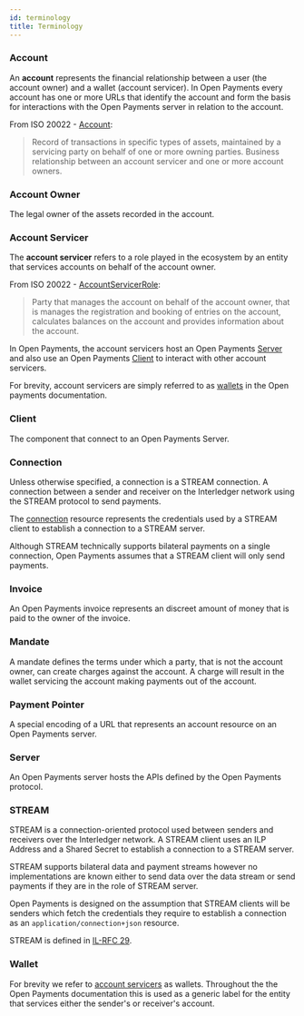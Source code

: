 ```yaml
---
id: terminology
title: Terminology
---
```


### Account

An **account** represents the financial relationship between a user (the account
owner) and a wallet (account servicer). In Open Payments every account has one
or more URLs that identify the account and form the basis for interactions with
the Open Payments server in relation to the account.

From ISO 20022 -
[Account](https://www.iso20022.org/standardsrepository/type/Account):

> Record of transactions in specific types of assets, maintained by a servicing
> party on behalf of one or more owning parties. Business relationship between
> an account servicer and one or more account owners.

### Account Owner

The legal owner of the assets recorded in the account.

### Account Servicer

The **account servicer** refers to a role played in the ecosystem by an entity
that services accounts on behalf of the account owner.

From ISO 20022 -
[AccountServicerRole](https://www.iso20022.org/standardsrepository/type/AccountServicerRole):

> Party that manages the account on behalf of the account owner, that is manages
> the registration and booking of entries on the account, calculates balances on
> the account and provides information about the account.

In Open Payments, the account servicers host an Open Payments [Server](#server)
and also use an Open Payments [Client](#client) to interact with other account
servicers.

For brevity, account servicers are simply referred to as [wallets](#wallet) in
the Open payments documentation.

### Client

The component that connect to an Open Payments Server.

### Connection

Unless otherwise specified, a connection is a STREAM connection. A connection
between a sender and receiver on the Interledger network using the STREAM
protocol to send payments.

The [connection](./connections) resource represents the credentials used by a
STREAM client to establish a connection to a STREAM server.

Although STREAM technically supports bilateral payments on a single connection,
Open Payments assumes that a STREAM client will only send payments.

### Invoice

An Open Payments invoice represents an discreet amount of money that is paid to
the owner of the invoice.

### Mandate

A mandate defines the terms under which a party, that is not the account owner,
can create charges against the account. A charge will result in the wallet
servicing the account making payments out of the account.

### Payment Pointer

A special encoding of a URL that represents an account resource on an Open
Payments server.

### Server

An Open Payments server hosts the APIs defined by the Open Payments protocol.

### STREAM

STREAM is a connection-oriented protocol used between senders and receivers over
the Interledger network. A STREAM client uses an ILP Address and a Shared Secret
to establish a connection to a STREAM server.

STREAM supports bilateral data and payment streams however no implementations
are known either to send data over the data stream or send payments if they are
in the role of STREAM server.

Open Payments is designed on the assumption that STREAM clients will be senders
which fetch the credentials they require to establish a connection as an
`application/connection+json` resource.

STREAM is defined in [IL-RFC 29](https://interledger.org/rfcs/0029-stream/).

### Wallet

For brevity we refer to [account servicers](#account-servicers) as wallets.
Throughout the the Open Payments documentation this is used as a generic label
for the entity that services either the sender's or receiver's account.
